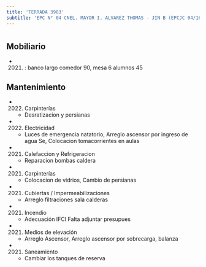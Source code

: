 ```yaml
---
title: 'TERRADA 3983'
subtitle: 'EPC N° 04 CNEL. MAYOR I. ALVAREZ THOMAS - JIN B (EPCJC 04/16°) JUANA AZURDUY'
---
```


#


## Mobiliario

*  (2021) : banco largo comedor 90, mesa 6 alumnos 45 





## Mantenimiento

*  (2022) Carpinterías 
    + Desratizacion y persianas

*  (2022) Electricidad 
    + Luces de emergencia natatorio, Arreglo ascensor por ingreso de agua Se, Colocacion tomacorrientes en aulas

*  (2021) Calefaccion y Refrigeracion 
    + Reparacion bombas caldera

*  (2021) Carpinterías 
    + Colocacion de vidrios, Cambio de persianas

*  (2021) Cubiertas / Impermeabilizaciones 
    + Arreglo filtraciones sala calderas

*  (2021) Incendio 
    + Adecuación IFCI Falta adjuntar presupues

*  (2021) Medios de elevación 
    + Arreglo Ascensor, Arreglo ascensor por sobrecarga, balanza

*  (2021) Saneamiento 
    + Cambiar los tanques de reserva



